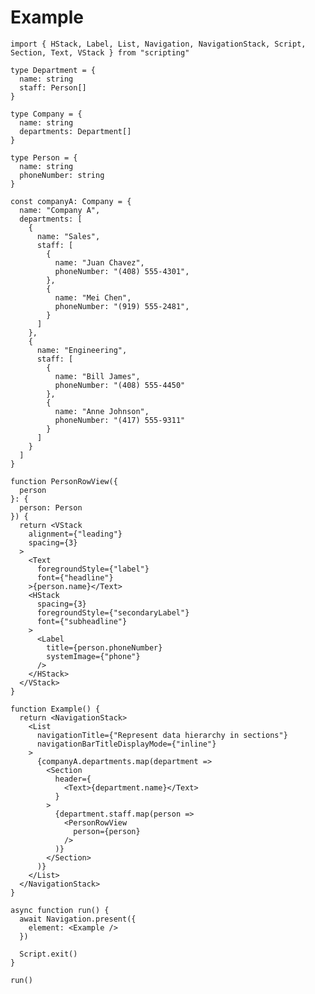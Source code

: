 # Example

```tsx
import { HStack, Label, List, Navigation, NavigationStack, Script, Section, Text, VStack } from "scripting"

type Department = {
  name: string
  staff: Person[]
}

type Company = {
  name: string
  departments: Department[]
}

type Person = {
  name: string
  phoneNumber: string
}

const companyA: Company = {
  name: "Company A",
  departments: [
    {
      name: "Sales",
      staff: [
        {
          name: "Juan Chavez",
          phoneNumber: "(408) 555-4301",
        },
        {
          name: "Mei Chen",
          phoneNumber: "(919) 555-2481",
        }
      ]
    },
    {
      name: "Engineering",
      staff: [
        {
          name: "Bill James",
          phoneNumber: "(408) 555-4450"
        },
        {
          name: "Anne Johnson",
          phoneNumber: "(417) 555-9311"
        }
      ]
    }
  ]
}

function PersonRowView({
  person
}: {
  person: Person
}) {
  return <VStack
    alignment={"leading"}
    spacing={3}
  >
    <Text
      foregroundStyle={"label"}
      font={"headline"}
    >{person.name}</Text>
    <HStack
      spacing={3}
      foregroundStyle={"secondaryLabel"}
      font={"subheadline"}
    >
      <Label
        title={person.phoneNumber}
        systemImage={"phone"}
      />
    </HStack>
  </VStack>
}

function Example() {
  return <NavigationStack>
    <List
      navigationTitle={"Represent data hierarchy in sections"}
      navigationBarTitleDisplayMode={"inline"}
    >
      {companyA.departments.map(department =>
        <Section
          header={
            <Text>{department.name}</Text>
          }
        >
          {department.staff.map(person =>
            <PersonRowView
              person={person}
            />
          )}
        </Section>
      )}
    </List>
  </NavigationStack>
}

async function run() {
  await Navigation.present({
    element: <Example />
  })

  Script.exit()
}

run()

```